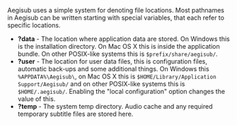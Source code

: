 Aegisub uses a simple system for denoting file locations. Most pathnames in Aegisub can be written starting with special variables, that each refer to specific locations.

* '''?data''' - The location where application data are stored. On Windows this is the installation directory. On Mac OS X this is inside the application bundle. On other POSIX-like systems this is <tt>$prefix/share/aegisub/</tt>.
* '''?user''' - The location for user data files, this is configuration files, automatic back-ups and some additional things. On Windows this <tt>%APPDATA%\Aegisub\</tt>, on Mac OS X this is <tt>$HOME/Library/Application Support/Aegisub/</tt> and on other POSIX-like systems this is <tt>$HOME/.aegisub/</tt>. Enabling the "local configuration" option changes the value of this.
* '''?temp''' - The system temp directory. Audio cache and any required temporary subtitle files are stored here.

{{todo|There's a bunch more that get defined when subs, video and audio are open and have a specific path...}}